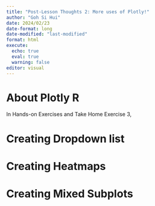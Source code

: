 ```yaml
---
title: "Post-Lesson Thoughts 2: More uses of Plotly!"
author: "Goh Si Hui"
date: 2024/02/23
date-format: long
date-modified: "last-modified"
format: html 
execute: 
  echo: true
  eval: true
  warning: false
editor: visual 
---
```


# About Plotly R

In Hands-on Exercises and Take Home Exercise 3,

# Creating Dropdown list

# Creating Heatmaps

# Creating Mixed Subplots

# 
